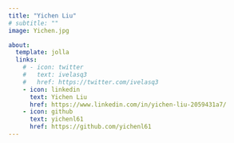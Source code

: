 ```yaml
---
title: "Yichen Liu"
# subtitle: ""
image: Yichen.jpg

about:
  template: jolla
  links:
    # - icon: twitter
    #   text: ivelasq3
    #   href: https://twitter.com/ivelasq3
    - icon: linkedin
      text: Yichen Liu
      href: https://www.linkedin.com/in/yichen-liu-2059431a7/
    - icon: github
      text: yichenl61
      href: https://github.com/yichenl61
---
```


